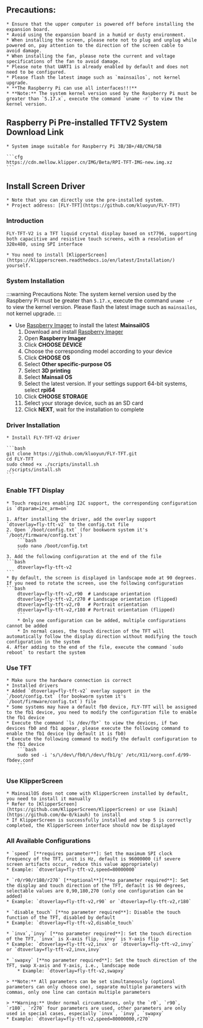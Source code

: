 ## Precautions:

    * Ensure that the upper computer is powered off before installing the expansion board.
    * Avoid using the expansion board in a humid or dusty environment.
    * When installing the screen, please note not to plug and unplug while powered on, pay attention to the direction of the screen cable to avoid damage.
    * When installing the fan, please note the current and voltage specifications of the fan to avoid damage.
    * Please note that UART1 is already enabled by default and does not need to be configured.
    * Please flash the latest image such as `mainsailos`, not kernel upgrade.
    * **The Raspberry Pi can use all interfaces!!!**
    * **Note:** The system kernel version used by the Raspberry Pi must be greater than `5.17.x`, execute the command `uname -r` to view the kernel version.

## Raspberry Pi Pre-installed TFTV2 System Download Link

    * System image suitable for Raspberry Pi 3B/3B+/4B/CM4/5B

    ```cfg
    https://cdn.mellow.klipper.cn/IMG/Beta/RPI-TFT-IMG-new.img.xz
    ```

## Install Screen Driver

    * Note that you can directly use the pre-installed system.
    * Project address: [FLY-TFT](https://github.com/kluoyun/FLY-TFT)

### Introduction

    FLY-TFT-V2 is a TFT liquid crystal display based on st7796, supporting both capacitive and resistive touch screens, with a resolution of 320x480, using SPI interface

    * You need to install [KlipperScreen](https://klipperscreen.readthedocs.io/en/latest/Installation/) yourself.

### System Installation

:::warning Precautions
Note: The system kernel version used by the Raspberry Pi must be greater than `5.17.x`, execute the command `uname -r` to view the kernel version.
Please flash the latest image such as `mainsailos`, not kernel upgrade.
:::

* Use [Raspberry Imager](https://www.raspberrypi.com/software/) to install the latest **MainsailOS**
    1. Download and install [Raspberry Imager](https://www.raspberrypi.com/software/)
    2. Open **Raspberry Imager**
    3. Click **CHOOSE DEVICE**
    4. Choose the corresponding model according to your device
    5. Click **CHOOSE OS**
    6. Select **Other specific-purpose OS**
    7. Select **3D printing**
    8. Select **Mainsail OS**
    9. Select the latest version. If your settings support 64-bit systems, select **rpi64**
    10. Click **CHOOSE STORAGE**
    11. Select your storage device, such as an SD card
    12. Click **NEXT**, wait for the installation to complete

### Driver Installation

    * Install FLY-TFT-V2 driver
    
    ```bash
    git clone https://github.com/kluoyun/FLY-TFT.git
    cd FLY-TFT
    sudo chmod +x ./scripts/install.sh
    ./scripts/install.sh
    ```

### Enable TFT Display

    * Touch requires enabling I2C support, the corresponding configuration is `dtparam=i2c_arm=on`

    1. After installing the driver, add the overlay support `dtoverlay=fly-tft-v2` to the config.txt file
    2. Open `/boot/config.txt` (for bookworm system it's `/boot/firmware/config.txt`)
        ```bash
        sudo nano /boot/config.txt
        ```
    3. Add the following configuration at the end of the file
    ```bash
        dtoverlay=fly-tft-v2
    ```
    * By default, the screen is displayed in landscape mode at 90 degrees. If you need to rotate the screen, use the following configuration
    ```bash
        dtoverlay=fly-tft-v2,r90  # Landscape orientation
        dtoverlay=fly-tft-v2,r270 # Landscape orientation (flipped)
        dtoverlay=fly-tft-v2,r0   # Portrait orientation
        dtoverlay=fly-tft-v2,r180 # Portrait orientation (flipped)
        ```
        * Only one configuration can be added, multiple configurations cannot be added
        * In normal cases, the touch direction of the TFT will automatically follow the display direction without modifying the touch configuration in the system
    4. After adding to the end of the file, execute the command `sudo reboot` to restart the system

### Use TFT

    * Make sure the hardware connection is correct
    * Installed drivers
    * Added `dtoverlay=fly-tft-v2` overlay support in the `/boot/config.txt` (for bookworm system it's `/boot/firmware/config.txt`) file
    * Some systems may have a default fb0 device, FLY-TFT will be assigned to the fb1 device, you need to modify the configuration file to enable the fb1 device
    * Execute the command `ls /dev/fb*` to view the devices, if two devices fb0 and fb1 appear, please execute the following command to enable the fb1 device (by default it is fb0)
    * Execute the following command to modify the default configuration to the fb1 device
        ```bash
        sudo sed -i 's/\/dev\/fb0/\/dev\/fb1/g' /etc/X11/xorg.conf.d/99-fbdev.conf
        ```

### Use KlipperScreen

    * MainsailOS does not come with KlipperScreen installed by default, you need to install it manually
    * Refer to [KlipperScreen](https://github.com/KlipperScreen/KlipperScreen) or use [kiauh](https://github.com/dw-0/kiauh) to install
    * If KlipperScreen is successfully installed and step 5 is correctly completed, the KlipperScreen interface should now be displayed

### All Available Configurations

    * `speed` [**requires parameter**]: Set the maximum SPI clock frequency of the TFT, unit is Hz, default is 96000000 (if severe screen artifacts occur, reduce this value appropriately)
    * Example: `dtoverlay=fly-tft-v2,speed=80000000`

    * `r0/r90/r180/r270` [**optional**][**no parameter required**]: Set the display and touch direction of the TFT, default is 90 degrees, selectable values are 0,90,180,270 (only one configuration can be added)
    * Example: `dtoverlay=fly-tft-v2,r90` or `dtoverlay=fly-tft-v2,r180`

    * `disable_touch` [**no parameter required**]: Disable the touch function of the TFT, disabled by default
    * Example: `dtoverlay=fly-tft-v2,disable_touch`

    * `invx`,`invy` [**no parameter required**]: Set the touch direction of the TFT, `invx` is X-axis flip, `invy` is Y-axis flip
    * Example: `dtoverlay=fly-tft-v2,invx` or `dtoverlay=fly-tft-v2,invy` or `dtoverlay=fly-tft-v2,invx,invy`

    * `swapxy` [**no parameter required**]: Set the touch direction of the TFT, swap X-axis and Y-axis, i.e., landscape mode
        * Example: `dtoverlay=fly-tft-v2,swapxy`

    > **Note:** All parameters can be set simultaneously (optional parameters can only choose one), separate multiple parameters with commas, only one line can contain multiple parameters

    > **Warning:** Under normal circumstances, only the `r0`, `r90`, `r180`, `r270` four parameters are used, other parameters are only used in special cases, especially `invx`, `invy`, `swapxy`
    * Example: `dtoverlay=fly-tft-v2,speed=80000000,r270`
